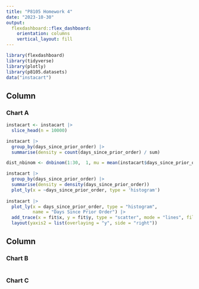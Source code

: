 ```yaml
---
title: "P8105 Homework 4"
date: "2023-10-30"
output: 
  flexdashboard::flex_dashboard:
    orientation: columns
    vertical_layout: fill
---
```


```r
library(flexdashboard)
library(tidyverse)
library(plotly)
library(p8105.datasets)
data("instacart")
```

Column {data-width=650}
-----------------------------------------------------------------------

### Chart A

```r
instacart <- instacart |> 
  slice_head(n = 10000)

instacart |> 
  group_by(days_since_prior_order) |> 
  summarise(density = count(days_since_prior_order) / sum)

dist_nbinom <- dnbinom(1:30,  1, mu = mean(instacart$days_since_prior_order))

instacart |> 
  group_by(days_since_prior_order) |> 
  summarise(density = density(days_since_prior_order))
  plot_ly(x = ~days_since_prior_order, type = 'histogram')
  
instacart |> 
  plot_ly(x = days_since_prior_order, type = "histogram", 
          name = "Days Since Prior Order") |> 
  add_trace(x = fit$x, y = fit$y, type = "scatter", mode = "lines", fill = "tozeroy", yaxis = "y2", name = "Density") |> 
  layout(yaxis2 = list(overlaying = "y", side = "right"))
```

Column {data-width=350}
-----------------------------------------------------------------------

### Chart B

```r

```

### Chart C

```r

```

